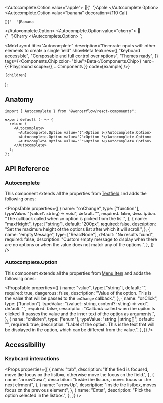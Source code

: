 
  <Autocomplete.Option value="apple">
    🍎{'  '}Apple
  </Autocomplete.Option>
  <Autocomplete.Option
    value="banana"
    decoration={<Chip dimension="small" color="green">110 Cal</Chip>}
  >
    🍌{'  '}Banana
  </Autocomplete.Option>
  <Autocomplete.Option value="cherry">
    🍒{'  '}Cherry
  </Autocomplete.Option>
</Autocomplete>`;

  <MdxLayout
    title="Autocomplete"
    description="Decorate inputs with other elements to create a single field"
    showMeta
    features={[
      "Keyboard accessible",
      "Composable and full control over options",
      "Themes ready",
    ]}
    tags={<Components.Chip color="blue">Beta</Components.Chip>}
    hero={<Playground scope={{ ...Components }} code={example} />}
  >
    {children}
  </MdxLayout>
);

## Anatomy

```tsx highlight=1,5-9
import { Autocomplete } from "@wonderflow/react-components";

export default () => {
  return (
    <Autocomplete>
      <Autocomplete.Option value="1">Option 1</Autocomplete.Option>
      <Autocomplete.Option value="2">Option 2</Autocomplete.Option>
      <Autocomplete.Option value="3">Option 3</Autocomplete.Option>
    </Autocomplete>
  );
};
```

## API Reference

### Autocomplete

This component extends all the properties from [Textfield](/components/inputs/textfield#api-reference) and adds the following ones:

<PropsTable
  properties={[
    {
      name: "onChange",
      type: ["function"],
      typeValue: "(value?: string) => void",
      default: "",
      required: false,
      description:
        "The callback called when an option is picked from the list.",
    },
    {
      name: "maxHeight",
      type: ["string"],
      default: "200px",
      required: false,
      description:
        "Set the maximum height of the options list after which it will scroll.",
    },
    {
      name: "emptyMessage",
      type: ["ReactNode"],
      default: "No results found",
      required: false,
      description:
        "Custom empty message to display when there are no options or when the value does not match any of the options.",
    },
  ]}
/>

### Autocomplete.Option

This component extends all the properties from [Menu.Item](/components/navigation/menu#menuitem) and adds the following ones:

<PropsTable
  properties={[
    {
      name: "value",
      type: ["string"],
      default: "",
      required: true,
      dangerous: false,
      description:
        "Value of the option. This is the value that will be passed to the `onChange` callback.",
    },
    {
      name: "onClick",
      type: ["function"],
      typeValue: "(value?: string, content?: string) => void",
      default: "",
      required: false,
      description:
        "Callback called when the option is clicked. It passes the value and the inner text of the option as arguments.",
    },
    {
      name: "children",
      type: ["enum"],
      typeValue: "string | string[]",
      default: "",
      required: true,
      description:
        "Label of the option. This is the text that will be displayed in the option, which can be different from the value.",
    },
  ]}
/>

## Accessibility

### Keyboard interactions

<Props
  properties={[
    {
      name: "tab",
      description:
        "If the field is focused, move the focus on the listbox, otherwise move the focus on the field.",
    },
    {
      name: "arrowDown",
      description: "Inside the listbox, moves focus on the next element",
    },
    {
      name: "arrowUp",
      description: "Inside the listbox, moves focus on the previous element",
    },
    {
      name: "Enter",
      description: "Pick the option selected in the listbox.",
    },
  ]}
/>

